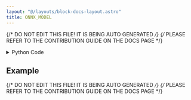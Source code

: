 ```yaml
---
layout: "@/layouts/block-docs-layout.astro"
title: ONNX_MODEL
---
```


{/* DO NOT EDIT THIS FILE! IT IS BEING AUTO GENERATED */}
{/* PLEASE REFER TO THE CONTRIBUTION GUIDE ON THE DOCS PAGE */}


<PythonDocsDisplay docstring={docstring} />

<details>
<summary>Python Code</summary>

```python
from flojoy import flojoy, run_in_venv, Vector
from flojoy.utils import FLOJOY_CACHE_DIR


@flojoy
@run_in_venv(
    pip_dependencies=[
        "onnxruntime",
        "numpy",
        "onnx",
    ]
)
def ONNX_MODEL(
    file_path: str,
    default: Vector,
) -> Vector:
    """ONNX_MODEL loads a serialized ONNX model and uses it to make predictions using ONNX Runtime.

    This allows supporting a wide range of deep learning frameworks and hardware platforms.

    Notes
    -----

    On the one hand, ONNX is an open format to represent deep learning models.
    ONNX defines a common set of operators - the building blocks of machine learning
    and deep learning models - and a common file format to enable AI developers
    to use models with a variety of frameworks, tools, runtimes, and compilers.

    See: https://onnx.ai/

    On the other hand, ONNX Runtime is a high-performance inference engine for machine
    learning models in the ONNX format. ONNX Runtime has proved to considerably increase
    performance in inferencing for a broad range of ML models and hardware platforms.

    See: https://onnxruntime.ai/docs/

    Moreover, the ONNX Model Zoo is a collection of pre-trained models for common
    machine learning tasks. The models are stored in ONNX format and are ready to use
    in different inference scenarios.

    See: https://github.com/onnx/models

    Parameters
    ----------
    file_path : str
        Path to a ONNX model to load and use for prediction.

    default : Vector
        The input tensor to use for prediction.
        For now, only a single input tensor is supported.
        Note that the input tensor shape is not checked against the model's input shape.

    Returns
    -------
    Vector:
        The predictions made by the ONNX model.
        For now, only a single output tensor is supported.
    """

    import os
    import onnx
    import urllib.request
    import numpy as np
    import onnxruntime as rt

    model_name = os.path.basename(file_path)

    if file_path.startswith("http://") or file_path.startswith("https://"):
        # Downloading the ONNX model from a URL to FLOJOY_CACHE_DIR.
        onnx_model_zoo_cache = os.path.join(
            FLOJOY_CACHE_DIR, "cache", "onnx", "model_zoo"
        )

        os.makedirs(onnx_model_zoo_cache, exist_ok=True)

        filename = os.path.join(onnx_model_zoo_cache, model_name)

        urllib.request.urlretrieve(
            url=file_path,
            filename=filename,
        )

        # Using the downloaded file.
        file_path = filename

    # Pre-loading the serialized model to validate whether is well-formed or not.
    model = onnx.load(file_path)
    onnx.checker.check_model(model)

    # Using ONNX runtime for the ONNX model to make predictions.
    sess = rt.InferenceSession(file_path, providers=["CPUExecutionProvider"])

    # TODO(jjerphan): Assuming a single input and a single output for now.
    input_name = sess.get_inputs()[0].name
    label_name = sess.get_outputs()[0].name

    # TODO(jjerphan): For now NumPy is assumed to be the main backend for Flojoy.
    # We might adapt it in the future so that we can use other backends
    # for tensor libraries for application using Deep Learning libraries.
    input_tensor = np.asarray(default.v, dtype=np.float32)
    predictions = sess.run([label_name], {input_name: input_tensor})[0]

    return Vector(v=predictions)

```

[Find this Flojoy Block on GitHub](https://github.com/flojoy-ai/blocks/blob/main/blocks/AI_ML/LOAD_MODEL/ONNX_MODEL/ONNX_MODEL.py)

</details>

## Example


<GetHelpWidget />


<AppDisplay app={app} blockName="ONNX_MODEL" client:visible />


<Example />

{/* DO NOT EDIT THIS FILE! IT IS BEING AUTO GENERATED */}
{/* PLEASE REFER TO THE CONTRIBUTION GUIDE ON THE DOCS PAGE */}
